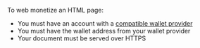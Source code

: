
To web monetize an HTML page:

* You must have an account with a [compatible wallet provider](/wallets)
* You must have the wallet address from your wallet provider
* Your document must be served over HTTPS

